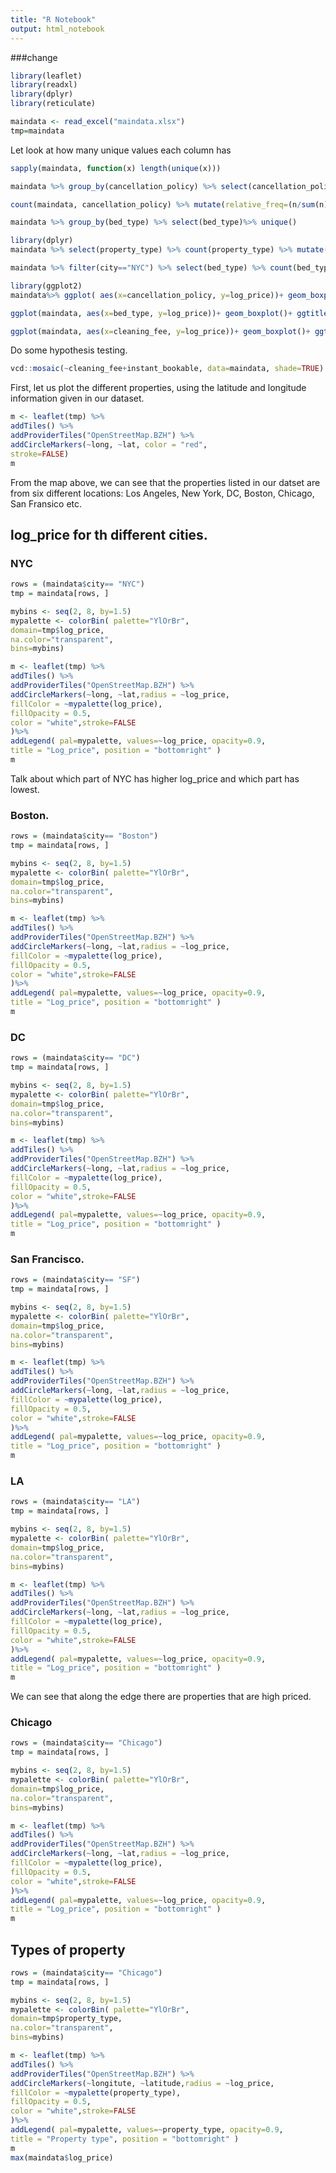 ```yaml
---
title: "R Notebook"
output: html_notebook
---
```


###change

```r
library(leaflet)
library(readxl)
library(dplyr)
library(reticulate)
```


```r
maindata <- read_excel("maindata.xlsx")
tmp=maindata
```

Let look at how many unique values each column has

```r
sapply(maindata, function(x) length(unique(x)))
```

```r
maindata %>% group_by(cancellation_policy) %>% select(cancellation_policy)%>% unique()
```
```r
count(maindata, cancellation_policy) %>% mutate(relative_freq=(n/sum(n)))
```


```r
maindata %>% group_by(bed_type) %>% select(bed_type)%>% unique()
```

```r
library(dplyr)
maindata %>% select(property_type) %>% count(property_type) %>% mutate(relative_freq=(n/sum(n)))
```


```r
maindata %>% filter(city=="NYC") %>% select(bed_type) %>% count(bed_type) %>% mutate(relative_freq=(n/sum(n)))
```


```r
library(ggplot2)
maindata%>% ggplot( aes(x=cancellation_policy, y=log_price))+ geom_boxplot()+ ggtitle( "Boxplot for log_price vs cancellation policy")
```

```r
ggplot(maindata, aes(x=bed_type, y=log_price))+ geom_boxplot()+ ggtitle( "Boxplot for log_price vs bed type")
```

```r
ggplot(maindata, aes(x=cleaning_fee, y=log_price))+ geom_boxplot()+ ggtitle( "Boxplot for log_price vs cleaning fee")
```
Do some hypothesis testing.

```r
vcd::mosaic(~cleaning_fee+instant_bookable, data=maindata, shade=TRUE)
```


First, let us plot the different properties, using the latitude and longitude information given in our dataset. 
```r
m <- leaflet(tmp) %>%
addTiles() %>%
addProviderTiles("OpenStreetMap.BZH") %>%
addCircleMarkers(~long, ~lat, color = "red",
stroke=FALSE)
m
```
From the map above, we can see that the properties listed in our datset are from six different locations: Los Angeles, New York, DC, Boston, Chicago, San Fransico etc. 


## log_price for th different cities. 


### NYC 

```r

rows = (maindata$city== "NYC") 
tmp = maindata[rows, ]

mybins <- seq(2, 8, by=1.5)
mypalette <- colorBin( palette="YlOrBr",
domain=tmp$log_price,
na.color="transparent",
bins=mybins)

m <- leaflet(tmp) %>%
addTiles() %>%
addProviderTiles("OpenStreetMap.BZH") %>%
addCircleMarkers(~long, ~lat,radius = ~log_price,
fillColor = ~mypalette(log_price),
fillOpacity = 0.5,
color = "white",stroke=FALSE
)%>%
addLegend( pal=mypalette, values=~log_price, opacity=0.9,
title = "Log_price", position = "bottomright" )
m
```

Talk about which part of NYC has higher log_price and which part has lowest. 

### Boston.

```r

rows = (maindata$city== "Boston") 
tmp = maindata[rows, ]

mybins <- seq(2, 8, by=1.5)
mypalette <- colorBin( palette="YlOrBr",
domain=tmp$log_price,
na.color="transparent",
bins=mybins)

m <- leaflet(tmp) %>%
addTiles() %>%
addProviderTiles("OpenStreetMap.BZH") %>%
addCircleMarkers(~long, ~lat,radius = ~log_price,
fillColor = ~mypalette(log_price),
fillOpacity = 0.5,
color = "white",stroke=FALSE
)%>%
addLegend( pal=mypalette, values=~log_price, opacity=0.9,
title = "Log_price", position = "bottomright" )
m
```



### DC

```r

rows = (maindata$city== "DC") 
tmp = maindata[rows, ]

mybins <- seq(2, 8, by=1.5)
mypalette <- colorBin( palette="YlOrBr",
domain=tmp$log_price,
na.color="transparent",
bins=mybins)

m <- leaflet(tmp) %>%
addTiles() %>%
addProviderTiles("OpenStreetMap.BZH") %>%
addCircleMarkers(~long, ~lat,radius = ~log_price,
fillColor = ~mypalette(log_price),
fillOpacity = 0.5,
color = "white",stroke=FALSE
)%>%
addLegend( pal=mypalette, values=~log_price, opacity=0.9,
title = "Log_price", position = "bottomright" )
m
```


###  San Francisco. 

```r

rows = (maindata$city== "SF") 
tmp = maindata[rows, ]

mybins <- seq(2, 8, by=1.5)
mypalette <- colorBin( palette="YlOrBr",
domain=tmp$log_price,
na.color="transparent",
bins=mybins)

m <- leaflet(tmp) %>%
addTiles() %>%
addProviderTiles("OpenStreetMap.BZH") %>%
addCircleMarkers(~long, ~lat,radius = ~log_price,
fillColor = ~mypalette(log_price),
fillOpacity = 0.5,
color = "white",stroke=FALSE
)%>%
addLegend( pal=mypalette, values=~log_price, opacity=0.9,
title = "Log_price", position = "bottomright" )
m
```


### LA

```r

rows = (maindata$city== "LA") 
tmp = maindata[rows, ]

mybins <- seq(2, 8, by=1.5)
mypalette <- colorBin( palette="YlOrBr",
domain=tmp$log_price,
na.color="transparent",
bins=mybins)

m <- leaflet(tmp) %>%
addTiles() %>%
addProviderTiles("OpenStreetMap.BZH") %>%
addCircleMarkers(~long, ~lat,radius = ~log_price,
fillColor = ~mypalette(log_price),
fillOpacity = 0.5,
color = "white",stroke=FALSE
)%>%
addLegend( pal=mypalette, values=~log_price, opacity=0.9,
title = "Log_price", position = "bottomright" )
m
```


We can see that along the edge there are properties that are high priced. 


### Chicago

```r

rows = (maindata$city== "Chicago") 
tmp = maindata[rows, ]

mybins <- seq(2, 8, by=1.5)
mypalette <- colorBin( palette="YlOrBr",
domain=tmp$log_price,
na.color="transparent",
bins=mybins)

m <- leaflet(tmp) %>%
addTiles() %>%
addProviderTiles("OpenStreetMap.BZH") %>%
addCircleMarkers(~long, ~lat,radius = ~log_price,
fillColor = ~mypalette(log_price),
fillOpacity = 0.5,
color = "white",stroke=FALSE
)%>%
addLegend( pal=mypalette, values=~log_price, opacity=0.9,
title = "Log_price", position = "bottomright" )
m
```

## Types of property 

```r
rows = (maindata$city== "Chicago") 
tmp = maindata[rows, ]

mybins <- seq(2, 8, by=1.5)
mypalette <- colorBin( palette="YlOrBr",
domain=tmp$property_type,
na.color="transparent",
bins=mybins)

m <- leaflet(tmp) %>%
addTiles() %>%
addProviderTiles("OpenStreetMap.BZH") %>%
addCircleMarkers(~longitute, ~latitude,radius = ~log_price,
fillColor = ~mypalette(property_type),
fillOpacity = 0.5,
color = "white",stroke=FALSE
)%>%
addLegend( pal=mypalette, values=~property_type, opacity=0.9,
title = "Property type", position = "bottomright" )
m
max(maindata$log_price)
```

